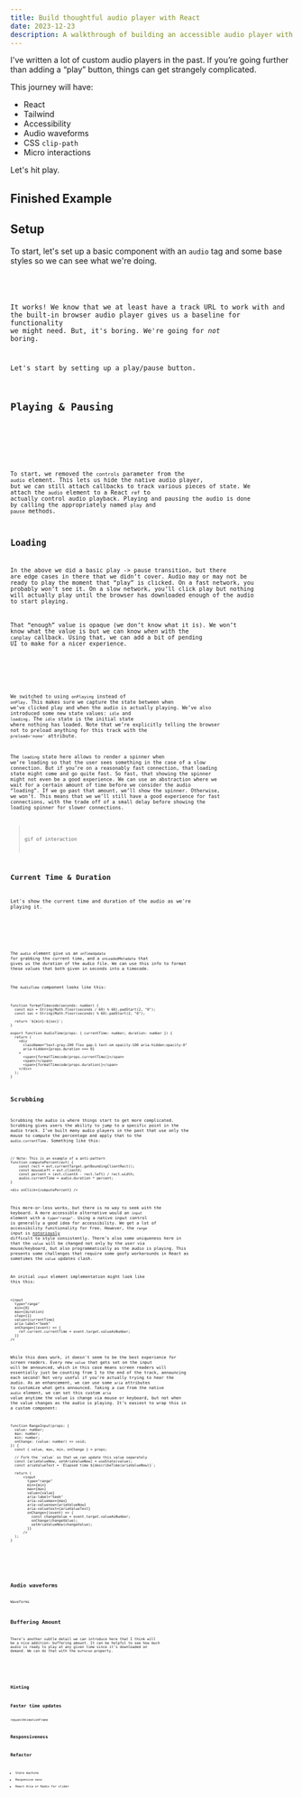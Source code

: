 ```yaml
---
title: Build thoughtful audio player with React
date: 2023-12-23
description: A walkthrough of building an accessible audio player with React that includes waveforms, CSS clip-path, Tailwind, and more!
---
```



I've written a lot of custom audio players in the past. If you’re going further than adding a “play” button, things can get strangely complicated. 

This journey will have:

* React
* Tailwind
* Accessibility
* Audio waveforms
* CSS `clip-path`
* Micro interactions

Let's hit play.

## Finished Example

<AudioPlayer />


## Setup

To start, let's set up a basic component with an `audio` tag and some base styles so we can see what we're doing. 

<Example>
  <Step1 slot="example" />
  <Code code={Step1Raw} lang="tsx" slot="code" />
</Example>

It works! We know that we at least have a track URL to work with and the built-in browser audio player gives us a baseline for functionality we might need.
But, it's boring. We're going for _not_ boring.

Let's start by setting up a play/pause button.

## Playing & Pausing

<Example>
  <Step2 client:load slot="example" />
  <Code code={Step2Raw} lang="tsx" slot="code" />
</Example>

To start, we removed the `controls` parameter from the `audio` element. 
This lets us hide the native audio player, but we can still attach callbacks to track various pieces of state. We attach the `audio` element to a React `ref` to actually control audio playback. Playing and pausing the audio is done by calling the appropriately named `play` and `pause` methods.

## Loading

In the above we did a basic play -> pause transition, but there are edge cases in there that we didn’t cover.
Audio may or may not be ready to play the moment that “play” is clicked. On a fast network, you probably won’t see it. On a slow network, you’ll click play but nothing will actually play until the browser has downloaded enough of the audio to start playing. 

That “enough” value is opaque (we don’t know what it is). We won’t know what the value is but we can know _when_ with the `canplay` callback. Using that, we can add a bit of pending UI to make for a nicer experience.

<Example>
  <Step3 client:load slot="example" />
  <Code code={Step3Raw} lang="tsx" slot="code" />
</Example>

We switched to using `onPlaying` instead of `onPlay`. This makes sure we capture the state between when we’ve clicked play and when the audio is actually playing. We’ve also introduced some new state values: `idle` and `loading`. The `idle` state is the initial state where nothing has loaded. Note that we’re explicitly telling the browser not to preload anything for this track with the `preload='none'` attribute. 

The `loading` state here allows to render a spinner when we’re loading so that the user sees something in the case of a slow connection. But if you’re on a reasonably fast connection, that loading state might come and go quite fast. So fast, that showing the spinner might not even be a good experience. We can use an abstraction where we wait for a certain amount of time before we consider the audio “loading”. If we go past that amount, we’ll show the spinner. Otherwise, we won’t. This means that we we’ll still have a good experience for fast connections, with the trade off of a small delay before showing the loading spinner for slower connections. 

> gif of interaction

## Current Time & Duration

Let's show the current time and duration of the audio as we're playing it.

<Example>
  <Step4 client:load slot="example" />
  <Code code={Step4Raw} lang="tsx" slot="code" />
</Example>

The `audio` element give us an `onTimeUpdate` for grabbing the current time,
and a `onLoadedMetadata` that gives us the duration of the audio file. We can 
use this info to format these values that both given in seconds into a 
timecode.

The `AudioTime` component looks like this:

```tsx
function formatTimecode(seconds: number) {
  const min = String(Math.floor(seconds / 60) % 60).padStart(2, "0");
  const sec = String(Math.floor(seconds) % 60).padStart(2, "0");

  return `${min}:${sec}`;
}

export function AudioTime(props: { currentTime: number; duration: number }) {
  return (
    <div
      className="text-gray-200 flex gap-1 text-sm opacity-100 aria-hidden:opacity-0"
      aria-hidden={props.duration === 0}
    >
      <span>{formatTimecode(props.currentTime)}</span>
      <span>/</span>
      <span>{formatTimecode(props.duration)}</span>
    </div>
  );
}
```


## Scrubbing

Scrubbing the audio is where things start to get more complicated. Scrubbing gives users the ability to jump to a specific point in the audio track. I’ve built many audio players in the past that use only the mouse to compute the percentage and apply that to the `audio.currentTime`. Something like this:

```tsx
// Note: This is an example of a anti-pattern
function computePercent(evt) {
	const rect = evt.currentTarget.getBoundingClientRect();
	const mouseLeft = evt.clientX;
	const percent = (evt.clientX - rect.left) / rect.width;
	audio.currentTime = audio.duration * percent;
}

<div onClick={computePercent} />
```

This more-or-less works, but there is no way to seek with the keyboard. A more accessible alternative would an `input` element with a `type="range"`. Using a native input control is generally a good idea for accessibility. We get a lot of accessibility functionality for free. However, the `range` input is [notoriously](https://www.smashingmagazine.com/2021/12/create-custom-range-input-consistent-browsers/) difficult to style consistently. There’s also some uniqueness here in that the `value` will be changed not only by the user via mouse/keyboard, but also programmatically as the audio is playing. This presents some challenges that require some goofy workarounds in React as sometimes the `value` updates clash. 

An initial `input` element implementation might look like this this:

```tsx
<input
  type="range"
  min={0}
  max={duration}
  step={1}
  value={currentTime}
  aria-label="Seek"
  onChange={(event) => {
    ref.current.currentTime = event.target.valueAsNumber;
  }}
/>
```

While this does work, it doesn't seem to be the best experience for screen readers. Every new `value` that gets set on the input will be announced, which in this case means screen readers will essentially just be counting from 1 to the end of the track, announcing each second! Not very useful if you’re actually trying to hear the audio. As an enhancement, we can use some `aria` attributes to customize what gets announced. Taking a cue from the native `audio` element, we can set this custom `aria` value anytime the value is change via mouse or keyboard, but not when the value changes as the audio is playing. It’s easiest to wrap this in a custom component:

```tsx
function RangeInput(props: {
  value: number;
  max: number;
  min: number;
  onChange: (value: number) => void;
}) {
  const { value, max, min, onChange } = props;
  
  // Fork the `value` so that we can update this value separately
  const [ariaValueNow, setAriaValueNow] = useState(value);
  const ariaValueText = `Elapsed time ${describeTime(ariaValueNow)}`;

  return (
      <input
        type="range"
        min={min}
        max={max}
        value={value}
        aria-label="Seek"
        aria-valuemax={max}
        aria-valuenow={ariaValueNow}
        aria-valuetext={ariaValueText}
        onChange={(event) => {
          const changeValue = event.target.valueAsNumber;
          onChange(changeValue);
          setAriaValueNow(changeValue);
        }}
      />
  );
}
```


<Example>
  <Step5 client:load slot="example" />
  <Code code={Step5Raw} lang="tsx" slot="code" />
</Example>

## Audio waveforms

Waveforms

## Buffering Amount

There’s another subtle detail we can introduce here that I think will be a nice addition: buffering amount. It can be helpful to see how much audio is ready to play at any given time since it’s downloaded on demand. We can do that with the `buffered` property.

<Example>
  <Step6 client:load slot="example" />
  <Code code={Step6Raw} lang="tsx" slot="code" />
</Example>



## Hinting

## Faster time updates

requestAnimationFrame

## Responsiveness

## Refactor

- State machine
- Responsive ness
- React Aria or Radix for slider

